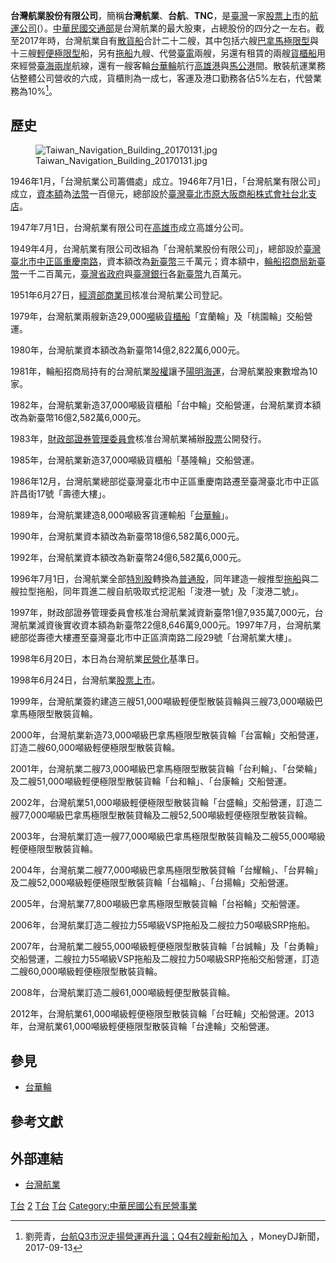 {{trivia|time=2011-01-11T18:21:45+00:00}}
{{Infobox Company
| company_name = 台灣航業股份有限公司
| company_name_en = Taiwan Navigation Co., Ltd.
| company_logo = 
| company_type = [[上市公司|上市公司]]
| traded_as = {{twse|2617}}<br>（1998年6月24日上市）
| original_text = 
| original_spelling = 
| company_slogan = 團隊、挑戰、創新、服務
| market_information = {{twse|2617}}
| local_code_name = TW
| local_code = 03564713
| abbreviated_name = 台灣航業、台航、TNC、Taiwan Line
| predecessor = 
| successor = 
| foundation = 1946年7月1日
| location = {{ROC-TW}}[[臺北市|臺北市]][[中正區_(臺北市)|中正區]]濟南路二段29號<br>（台灣航業大樓）
| zip_code = 100
| area_served = 
| telephone_no = +886 2 2394-1769
| key_people = 董事長：劉文慶<br>總經理：仇忠林
| industry = 航運業
| products = 
| services = 海運服務業<br>委託營造廠商興建住宅及商業大樓出租出售業務
| capital = 
| revenue = 
| operating_income = 
| profit = 
| total_asset = 
| net_asset = 
| market_value = 
| num_employees = 
| equity = 
| P/E ratio = 
| earnings per share = 
| Net asset value = 
| accounting_period = 
| parent = 
| divisions = 
| major_shareholder = [[中華民國交通部|交通部]] (26.46%)<br />[[陽明海運|陽明海運]] (16.96%)
| subsid = 
| homepage = http://www.taiwanline.com.tw
| width = 200px
}}
'''台灣航業股份有限公司'''，簡稱'''台灣航業'''、'''台航'''、'''TNC'''，是[[臺灣|臺灣]]一家[[股票上市|股票上市]]的[[航運|航運]][[公司|公司]]({{twse|2617}}）。[[中華民國交通部|中華民國交通部]]是台灣航業的最大股東，占總股份的四分之一左右。截至2017年時，台灣航業自有[[散貨船|散貨船]]合計二十二艘，其中包括六艘[[巴拿馬極限型|巴拿馬極限型]]與十三艘[[輕便極限型|輕便極限型]]船，另有[[拖船|拖船]]九艘、代營[[臺電|臺電]]兩艘，另還有租賃的兩艘[[貨櫃船|貨櫃船]]用來經營[[臺海兩岸|臺海兩岸]]航線，還有一艘客輪[[台華輪|台華輪]]航行[[高雄港|高雄港]]與[[馬公港|馬公港]]間。散裝航運業務佔整體公司營收的六成，貨櫃則為一成七，客運及港口勤務各佔5%左右，代營業務為10%<ref>劉莞青，[https://www.moneydj.com/KMDJ/News/NewsViewer.aspx?a=2e4cf1e3-6937-43e9-8bbd-38257eb4c736 台航Q3市況走揚營運再升溫；Q4有2艘新船加入] {{Wayback|url=https://www.moneydj.com/KMDJ/News/NewsViewer.aspx?a=2e4cf1e3-6937-43e9-8bbd-38257eb4c736 |date=20190603101641 }}，MoneyDJ新聞，2017-09-13</ref>。

==歷史==
[[File:Taiwan_Navigation_Building_20170131.jpg|thumb]]

1946年1月，「台灣航業公司籌備處」成立。1946年7月1日，「台灣航業有限公司」成立，[[資本額|資本額]]為[[法幣|法幣]]一百億元，總部設於[[臺灣|臺灣]][[臺北市|臺北市]][[原大阪商船株式會社台北支店|原大阪商船株式會社台北支店]]。

1947年7月1日，台灣航業有限公司在[[高雄市|高雄市]]成立高雄分公司。

1949年4月，台灣航業有限公司改組為「台灣航業股份有限公司」，總部設於[[臺灣|臺灣]][[臺北市|臺北市]][[中正區_(臺北市)|中正區]][[重慶南路_(台北市)|重慶南路]]，資本額改為[[新臺幣|新臺幣]]三千萬元；資本額中，[[陽明海運|輪船招商局]][[新臺幣|新臺幣]]一千二百萬元，[[臺灣省政府|臺灣省政府]]與[[臺灣銀行|臺灣銀行]]各[[新臺幣|新臺幣]]九百萬元。

1951年6月27日，[[經濟部商業司|經濟部商業司]]核准台灣航業公司登記。

1979年，台灣航業兩艘新造29,000[[噸|噸]]級[[貨櫃船|貨櫃船]]「宜蘭輪」及「桃園輪」交船營運。

1980年，台灣航業資本額改為新臺幣14億2,822萬6,000元。

1981年，輪船招商局持有的台灣航業[[股權|股權]]讓予[[陽明海運|陽明海運]]，台灣航業股東數增為10家。

1982年，台灣航業新造37,000噸級貨櫃船「台中輪」交船營運，台灣航業資本額改為新臺幣16億2,582萬6,000元。

1983年，[[財政部證券管理委員會|財政部證券管理委員會]]核准台灣航業補辦[[股票|股票]]公開發行。

1985年，台灣航業新造37,000噸級貨櫃船「基隆輪」交船營運。

1986年12月，台灣航業總部從臺灣臺北市中正區重慶南路遷至臺灣臺北市中正區許昌街17號「壽德大樓」。

1989年，台灣航業建造8,000噸級客貨運輸船「[[台華輪|台華輪]]」。

1990年，台灣航業資本額改為新臺幣18億6,582萬6,000元。

1992年，台灣航業資本額改為新臺幣24億6,582萬6,000元。

1996年7月1日，台灣航業全部[[特別股|特別股]]轉換為[[普通股|普通股]]，同年建造一艘推型[[拖船|拖船]]與二艘拉型拖船，同年買進二艘自航吸取式挖泥船「浚港一號」及「浚港二號」。

1997年，財政部證券管理委員會核准台灣航業減資新臺幣1億7,935萬7,000元，台灣航業減資後實收資本額為新臺幣22億8,646萬9,000元。1997年7月，台灣航業總部從壽德大樓遷至臺灣臺北市中正區濟南路二段29號「台灣航業大樓」。

1998年6月20日，本日為台灣航業[[民營化|民營化]]基準日。

1998年6月24日，台灣航業[[股票上市|股票上市]]。

1999年，台灣航業簽約建造三艘51,000噸級輕便型散裝貨輪與三艘73,000噸級巴拿馬極限型散裝貨輪。

2000年，台灣航業新造73,000噸級巴拿馬極限型散裝貨輪「台富輪」交船營運，訂造二艘60,000噸級輕便極限型散裝貨輪。

2001年，台灣航業二艘73,000噸級巴拿馬極限型散裝貨輪「台利輪」、「台榮輪」及二艘51,000噸級輕便極限型散裝貨輪「台和輪」、「台康輪」交船營運。

2002年，台灣航業51,000噸級輕便極限型散裝貨輪「台盛輪」交船營運，訂造二艘77,000噸級巴拿馬極限型散裝貸輪及二艘52,500噸級輕便極限型散裝貨輪。

2003年，台灣航業訂造一艘77,000噸級巴拿馬極限型散裝貨輪及二艘55,000噸級輕便極限型散裝貨輪。

2004年，台灣航業二艘77,000噸級巴拿馬極限型散裝貸輪「台耀輪」、「台昇輪」及二艘52,000噸級輕便極限型散裝貨輪「台福輪」、「台揚輪」交船營運。

2005年，台灣航業77,800噸級巴拿馬極限型散裝貨輪「台裕輪」交船營運。

2006年，台灣航業訂造二艘拉力55噸級VSP拖船及二艘拉力50噸級SRP拖船。

2007年，台灣航業二艘55,000噸級輕便極限型散裝貨輪「台誠輪」及「台勇輪」交船營運，二艘拉力55噸級VSP拖船及二艘拉力50噸級SRP拖船交船營運，訂造二艘60,000噸級輕便極限型散裝貨輪。

2008年，台灣航業訂造二艘61,000噸級輕便型散裝貨輪。

2012年，台灣航業61,000噸級輕便極限型散裝貨輪「台旺輪」交船營運。2013年，台灣航業61,000噸級輕便極限型散裝貨輪「台達輪」交船營運。

==參見==
*[[台華輪|台華輪]]
==參考文獻==
{{reflist}}
== 外部連結 ==
* [http://www.taiwanline.com.tw 台灣航業] {{Wayback|url=http://www.taiwanline.com.tw/ |date=20200812021603 }}

{{移轉民營之中華民國公營事業}}
{{Authority control}}

[[Category:台灣海運公司|T台]]
[[Category:臺灣證券交易所上市公司|2]]
[[Category:總部位於臺北市中正區的工商業機構|T台]]
[[Category:1946年成立的公司|T台]]
[[Category:中華民國公有民營事業|Category:中華民國公有民營事業]]